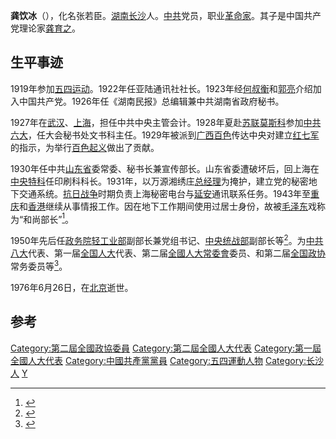 '''龚饮冰'''（{{bd|1896年|9月28日|1976年|6月26日|catIdx=G龔}}），化名张若臣。[[湖南|湖南]][[长沙|长沙]]人。[[中共|中共]]党员，职业[[革命家|革命家]]。其子是中国共产党理论家[[龚育之|龚育之]]。

==生平事迹==
1919年参加[[五四运动|五四运动]]。1922年任亚陆通讯社社长。1923年经[[何叔衡|何叔衡]]和[[郭亮|郭亮]]介绍加入中国共产党。1926年任《湖南民报》总编辑兼中共湖南省政府秘书。

1927年在[[武汉|武汉]]、[[上海|上海]]，担任中共中央主管会计。1928年夏赴[[苏联|苏联]][[莫斯科|莫斯科]]参加[[中共六大|中共六大]]，任大会秘书处文书科主任。1929年被派到[[广西|广西]][[百色|百色]]传达中央对建立[[红七军|红七军]]的指示，为举行[[百色起义|百色起义]]做出了贡献。

1930年任中共[[山东省|山东省]]委常委、秘书长兼宣传部长。山东省委遭破坏后，回上海在[[中央特科|中央特科]]任印刷科科长。1931年，以万源湘绣庄[[总经理|总经理]]为掩护，建立党的秘密地下交通系统。[[中國抗日戰爭|抗日战争]]时期负责上海秘密电台与[[延安|延安]]通讯联系任务。1943年至[[重庆|重庆]]和[[香港|香港]]继续从事情报工作。因在地下工作期间使用过居士身份，故被[[毛泽东|毛泽东]]戏称为“和尚部长”<ref>{{cite news|title=文理交融的大家――龚育之印象|url=http://cpc.people.com.cn/GB/64162/64172/85037/85038/6482808.html|accessdate=2013-12-18|newspaper=中国共产党新闻网|archive-date=2016-03-04|archive-url=https://web.archive.org/web/20160304072750/http://cpc.people.com.cn/GB/64162/64172/85037/85038/6482808.html|dead-url=no}}</ref>。

1950年先后任[[政务院|政务院]][[轻工业部|轻工业部]]副部长兼党组书记、[[中共中央統戰部|中央统战部]]副部长等<ref>{{cite news|title=时务学堂偏一隅 六旬老宅盼新生|url=http://news.163.com/12/0416/11/7V76UJCB00014AEE.html|accessdate=2013-12-18|newspaper=网易|archive-url=https://web.archive.org/web/20131219023009/http://news.163.com/12/0416/11/7V76UJCB00014AEE.html|archive-date=2013-12-19|dead-url=yes}}</ref>。为[[中共八大|中共八大]]代表、第一届[[全国人大|全国人大]]代表、第二届[[全國人大常委會|全國人大常委會]]委员、和第二届[[全国政协|全国政协]]常务委员等<ref>{{cite news|title=红色银行|url=http://news.sina.com.cn/c/2011-06-26/032022705945.shtml|accessdate=2013-12-18|newspaper=新浪网|archive-date=2013-12-19|archive-url=https://web.archive.org/web/20131219095036/http://news.sina.com.cn/c/2011-06-26/032022705945.shtml|dead-url=no}}</ref>。

1976年6月26日，在[[北京|北京]]逝世。

==参考==
{{reflist}}
{{china-poli-bio-stub}}
{{DEFAULTSORT:Gong龔}}
[[Category:第二屆全國政協委員|Category:第二屆全國政協委員]]
[[Category:第二屆全國人大代表|Category:第二屆全國人大代表]]
[[Category:第一屆全國人大代表|Category:第一屆全國人大代表]]
[[Category:中國共產黨黨員|Category:中國共產黨黨員]]
[[Category:五四運動人物|Category:五四運動人物]]
[[Category:长沙人|Category:长沙人]]
[[Category:龔姓|Y]]